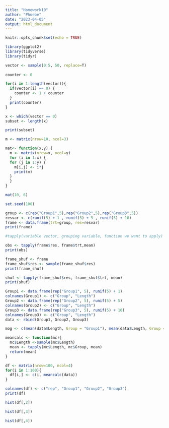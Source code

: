 ```yaml
---
title: "Homework10"
author: "Phoebe"
date: "2023-04-05"
output: html_document
---
```


```r
knitr::opts_chunk$set(echo = TRUE)
```

```r
library(ggplot2)
library(tidyverse)
library(tidyr)
```

```r
vector <- sample(0:5, 50, replace=T)
  
counter <- 0
```

```r
for(i in 1:length(vector)){
  if(vector[i] == 0) {
    counter <- 1 + counter
  }
  print(counter)
}

```


```r
x <- which(vector == 0)
subset <- length(x)

print(subset)

```

```r
m <- matrix(nrow=10, ncol=3)

mat<- function(x,y) {
  m <- matrix(nrow=x, ncol=y)
  for (i in 1:x) { 
  for (j in 1:y) {
    m[i,j] <- i*j
    print(m)
  }
  }
}

mat(10, 6)

```

```r
set.seed(100)
```

```r
group <- c(rep("Group1",5),rep("Group2",5),rep("Group3",5))
resvar <- c(runif(5) + 1 , runif(5) + 5 , runif(5) + 10)
frame <- data.frame(trt=group, res=resvar)
print(frame)
```

```r
#tapply(variable vector, grouping variable, function we want to apply)

obs <- tapply(frame$res, frame$trt,mean)
print(obs)

```
```r
frame_shuf <- frame
frame_shuf$res <- sample(frame_shuf$res)
print(frame_shuf)
```

```r
shuf <- tapply(frame_shuf$res, frame_shuf$trt, mean)
print(shuf)

```


```r
Group1 <- data.frame(rep("Group1", 5), runif(5) + 1)
colnames(Group1) <- c("Group", "Length")
Group2 <- data.frame(rep("Group2", 5), runif(5) + 5)
colnames(Group2) <- c("Group", "Length")
Group3 <- data.frame(rep("Group3", 5), runif(5) + 10)
colnames(Group3) <- c("Group", "Length")
data <- rbind(Group1, Group2, Group3)

mog <- c(mean(data$Length, Group = "Group1"), mean(data$Length, Group = "Group2"), mean(data$Length, Group = "Group3"))

meancalc <- function(mc){
  mc$Length <-sample(mc$Length)
  mean <- tapply(mc$Length, mc$Group, mean)
  return(mean)
}

df <- matrix(nrow=100, ncol=4)
for(i in 1:100){
  df[i,] <- c(i, meancalc(data))
}

colnames(df) <- c("rep", "Group1", "Group2", "Group3")
print(df)
```

```r
hist(df[,2])
```

```r
hist(df[,3])
```

```r
hist(df[,4])
```
